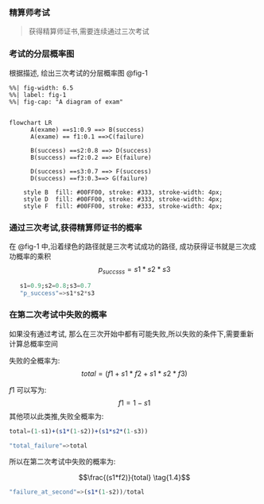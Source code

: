 
### 精算师考试
> 获得精算师证书,需要连续通过三次考试

### 考试的分层概率图

根据描述, 绘出三次考试的分层概率图 @fig-1

```mermaid
%%| fig-width: 6.5
%%| label: fig-1
%%| fig-cap: "A diagram of exam"


flowchart LR
      A(exame) ==s1:0.9 ==> B(success)
      A(exame) == f1:0.1 ==>C(failure)
      
      B(success) ==s2:0.8 ==> D(success)
      B(success) ==f2:0.2 ==> E(failure)
      
      D(success) ==s3:0.7 ==> F(success)
      D(success) ==f3:0.3==> G(failure)
      
    style B  fill: #00FF00, stroke: #333, stroke-width: 4px;
    style D  fill: #00FF00, stroke: #333, stroke-width: 4px;
    style F  fill: #00FF00, stroke: #333, stroke-width: 4px;
```

### 通过三次考试,获得精算师证书的概率

在 @fig-1 中,沿着绿色的路径就是三次考试成功的路径, 成功获得证书就是三次成功概率的乘积
$$p_{succsss}=s1*s2*s3  \tag{1.1}$$

```julia
   s1=0.9;s2=0.8;s3=0.7
   "p_success"=>s1*s2*s3

```


### 在第二次考试中失败的概率
如果没有通过考试, 那么在三次开始中都有可能失败,所以失败的条件下,需要重新计算总概率空间

失败的全概率为:
$$total=(f1+s1*f2+s1*s2*f3) \tag{1.2}$$

$f1$ 可以写为:
$$f1=1-s1 \tag{1.3}$$
其他项以此类推,失败全概率为:

```julia

total=(1-s1)+(s1*(1-s2))+(s1*s2*(1-s3))

"total_failure"=>total
```
所以在第二次考试中失败的概率为:

$$\frac{(s1*f2)}{total} \tag{1.4}$$

```julia
"failure_at_second"=>(s1*(1-s2))/total
```


